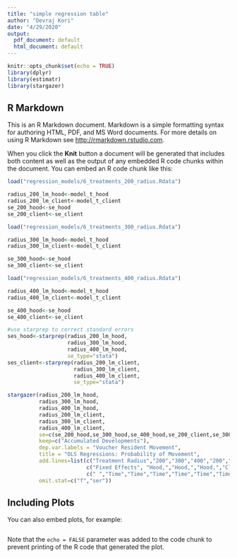 ```yaml
---
title: "simple regression table"
author: "Devraj Kori"
date: "4/29/2020"
output:
  pdf_document: default
  html_document: default
---
```


```r
knitr::opts_chunk$set(echo = TRUE)
library(dplyr)
library(estimatr)
library(stargazer)

```

## R Markdown

This is an R Markdown document. Markdown is a simple formatting syntax for authoring HTML, PDF, and MS Word documents. For more details on using R Markdown see <http://rmarkdown.rstudio.com>.

When you click the **Knit** button a document will be generated that includes both content as well as the output of any embedded R code chunks within the document. You can embed an R code chunk like this:

```r
load("regression_models/6_treatments_200_radius.Rdata")

radius_200_lm_hood<-model_t_hood
radius_200_lm_client<-model_t_client
se_200_hood<-se_hood
se_200_client<-se_client

load("regression_models/6_treatments_300_radius.Rdata")

radius_300_lm_hood<-model_t_hood
radius_300_lm_client<-model_t_client

se_300_hood<-se_hood
se_300_client<-se_client

load("regression_models/6_treatments_400_radius.Rdata")

radius_400_lm_hood<-model_t_hood
radius_400_lm_client<-model_t_client

se_400_hood<-se_hood
se_400_client<-se_client

#use starprep to correct standard errors
ses_hood<-starprep(radius_200_lm_hood,
                   radius_300_lm_hood,
                   radius_400_lm_hood,
                   se_type="stata")
ses_client<-starprep(radius_200_lm_client,
                     radius_300_lm_client,
                     radius_400_lm_client,
                     se_type="stata")

stargazer(radius_200_lm_hood,
          radius_300_lm_hood,
          radius_400_lm_hood,
          radius_200_lm_client,
          radius_300_lm_client,
          radius_400_lm_client,
          se=c(se_200_hood,se_300_hood,se_400_hood,se_200_client,se_300_client,se_400_client),
          keep=c("Accumulated Developments"),
          dep.var.labels = "Voucher Resident Movement",
          title = "OLS Regressions: Probability of Movement",
          add.lines=list(c("Treatment Radius","200","300","400","200","300","400"),
                         c("Fixed Effects", "Hood,","Hood,","Hood,","Client,","Client,","Client,"),
                         c(" ","Time","Time","Time","Time","Time","Time")),
          omit.stat=c("f","ser"))


```

## Including Plots

You can also embed plots, for example:

```r



```

Note that the `echo = FALSE` parameter was added to the code chunk to prevent printing of the R code that generated the plot.
